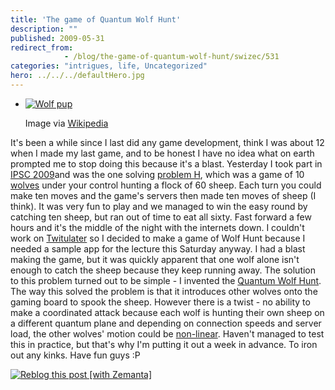 ```yaml
---
title: 'The game of Quantum Wolf Hunt'
description: ""
published: 2009-05-31
redirect_from: 
            - /blog/the-game-of-quantum-wolf-hunt/swizec/531
categories: "intrigues, life, Uncategorized"
hero: ../../../defaultHero.jpg
---
```

- [![Wolf pup](http://upload.wikimedia.org/wikipedia/commons/thumb/7/72/Canis_lupus_pup_closeup.jpg/300px-Canis_lupus_pup_closeup.jpg "Wolf pup")](http://commons.wikipedia.org/wiki/Image:Canis_lupus_pup_closeup.jpg)

  Image via [Wikipedia](http://commons.wikipedia.org/wiki/Image:Canis_lupus_pup_closeup.jpg)

It&#x27;s been a while since I last did any game development, think I was about 12 when I made my last game, and to be honest I have no idea what on earth prompted me to stop doing this because it&#x27;s a blast. Yesterday I took part in [IPSC 2009](http://ipsc2009.ksp.sk/index.php)and was the one solving [problem H](http://ipsc2009.ksp.sk/contests/ipsc2009/real/problems/h.php), which was a game of 10 [wolves](http://en.wikipedia.org/wiki/Gray_Wolf "Gray Wolf") under your control hunting a flock of 60 sheep. Each turn you could make ten moves and the game&#x27;s servers then made ten moves of sheep (I think). It was very fun to play and we managed to win the easy round by catching ten sheep, but ran out of time to eat all sixty. Fast forward a few hours and it&#x27;s the middle of the night with the internets down. I couldn&#x27;t work on [Twitulater](http://twitulater.com "Twitulater") so I decided to make a game of Wolf Hunt because I needed a sample app for the lecture this Saturday anyway. I had a blast making the game, but it was quickly apparent that one wolf alone isn&#x27;t enough to catch the sheep because they keep running away. The solution to this problem turned out to be simple - I invented the [Quantum Wolf Hunt](http://wolves.3pike.org/). The way this solved the problem is that it introduces other wolves onto the gaming board to spook the sheep. However there is a twist - no ability to make a coordinated attack because each wolf is hunting their own sheep on a different quantum plane and depending on connection speeds and server load, the other wolves&#x27; motion could be [non-linear](http://en.wikipedia.org/wiki/Nonlinear_system "Nonlinear system"). Haven&#x27;t managed to test this in practice, but that&#x27;s why I&#x27;m putting it out a week in advance. To iron out any kinks. Have fun guys :P

[![Reblog this post \[with Zemanta\]](http://img.zemanta.com/reblog_e.png?x-id=add29e73-c816-414d-a8b0-a7bfb1b82954)](http://reblog.zemanta.com/zemified/add29e73-c816-414d-a8b0-a7bfb1b82954/ "Reblog this post \[with Zemanta]")